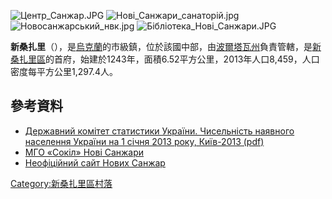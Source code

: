 [[Image:Центр_Санжар.JPG|right]]
[[Image:Нові_Санжари_санаторій.jpg|right]]
[[Image:Новосанжарський_нвк.jpg|right]]
[[Image:Бібліотека_Нові_Санжари.JPG|right]]

{{coord|49|20|0|N|34|18|58|E|scale:30000_region:UA|display=title}}

'''新桑扎里'''（{{lang-uk|Нові Санжари}}），是[[烏克蘭|烏克蘭]]的市級鎮，位於該國中部，由[[波爾塔瓦州|波爾塔瓦州]]負責管轄，是[[新桑扎里區|新桑扎里區]]的首府，始建於1243年，面積6.52平方公里，2013年人口8,459，人口密度每平方公里1,297.4人。

==參考資料==
*[http://www.ukrstat.gov.ua/druk/publicat/kat_u/2013/sb/06_13/sb_nnas_2012.zip Державний комітет статистики України. Чисельність наявного населення України на 1 січня 2013 року, Київ-2013 (pdf)] {{Wayback|url=http://www.ukrstat.gov.ua/druk/publicat/kat_u/2013/sb/06_13/sb_nnas_2012.zip |date=20181115124447 }}
* [https://web.archive.org/web/20160129034407/http://vk.com/sokil.new.sanzhary МГО «Сокіл» Нові Санжари]
* [https://web.archive.org/web/20151020184650/http://sanzhary.com.ua/ Неофіційний сайт Нових Санжар]

{{DEFAULTSORT:Нові Санжари}}
[[Category:新桑扎里區村落|Category:新桑扎里區村落]]


{{Poltava-geo-stub}}